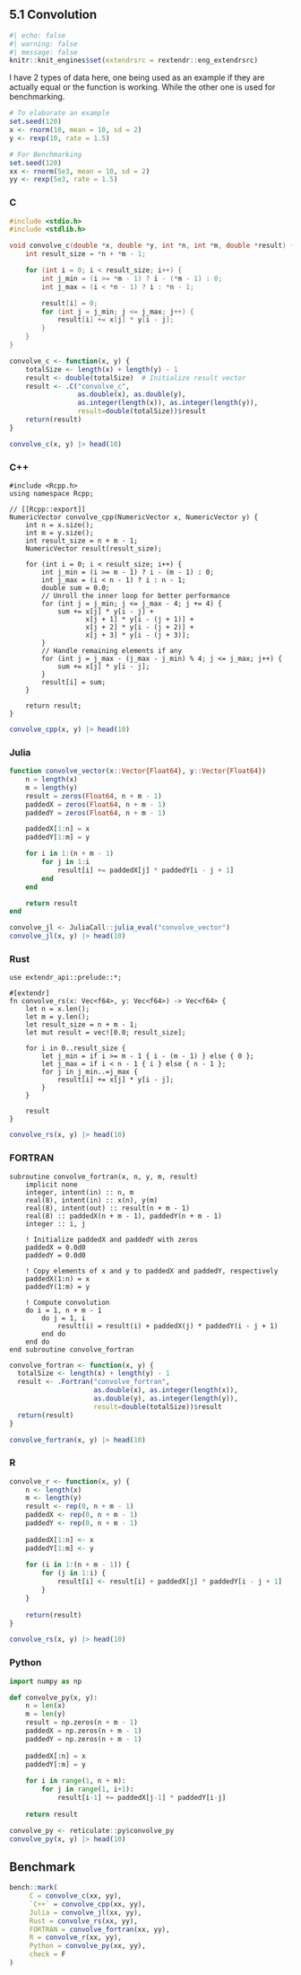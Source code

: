 ## 5.1 Convolution

```r
#| echo: false
#| warning: false
#| message: false
knitr::knit_engines$set(extendrsrc = rextendr::eng_extendrsrc)
```

I have 2 types of data here, one being used as an example if they are actually equal or the function is working. While the other one is used for benchmarking.

```r
# To elaborate an example
set.seed(120)
x <- rnorm(10, mean = 10, sd = 2)
y <- rexp(10, rate = 1.5)

# For Benchmarking
set.seed(120)
xx <- rnorm(5e3, mean = 10, sd = 2)
yy <- rexp(5e3, rate = 1.5)
```

::: {.panel-tabset group="language"}

### C

```c
#include <stdio.h>
#include <stdlib.h>

void convolve_c(double *x, double *y, int *n, int *m, double *result) {
    int result_size = *n + *m - 1;

    for (int i = 0; i < result_size; i++) {
        int j_min = (i >= *m - 1) ? i - (*m - 1) : 0;
        int j_max = (i < *n - 1) ? i : *n - 1;

        result[i] = 0;
        for (int j = j_min; j <= j_max; j++) {
            result[i] += x[j] * y[i - j];
        }
    }
}

```

```r
convolve_c <- function(x, y) {
    totalSize <- length(x) + length(y) - 1
    result <- double(totalSize)  # Initialize result vector
    result <- .C("convolve_c", 
                 as.double(x), as.double(y), 
                 as.integer(length(x)), as.integer(length(y)),
                 result=double(totalSize))$result
    return(result)
}

convolve_c(x, y) |> head(10)
```



### C++


```Rcpp
#include <Rcpp.h>
using namespace Rcpp;

// [[Rcpp::export]]
NumericVector convolve_cpp(NumericVector x, NumericVector y) {
    int n = x.size();
    int m = y.size();
    int result_size = n + m - 1;
    NumericVector result(result_size);

    for (int i = 0; i < result_size; i++) {
        int j_min = (i >= m - 1) ? i - (m - 1) : 0;
        int j_max = (i < n - 1) ? i : n - 1;
        double sum = 0.0;
        // Unroll the inner loop for better performance
        for (int j = j_min; j <= j_max - 4; j += 4) {
            sum += x[j] * y[i - j] +
                   x[j + 1] * y[i - (j + 1)] +
                   x[j + 2] * y[i - (j + 2)] +
                   x[j + 3] * y[i - (j + 3)];
        }
        // Handle remaining elements if any
        for (int j = j_max - (j_max - j_min) % 4; j <= j_max; j++) {
            sum += x[j] * y[i - j];
        }
        result[i] = sum;
    }

    return result;
}

```


```r
convolve_cpp(x, y) |> head(10)
```


### Julia

```julia
function convolve_vector(x::Vector{Float64}, y::Vector{Float64})
    n = length(x)
    m = length(y)
    result = zeros(Float64, n + m - 1)
    paddedX = zeros(Float64, n + m - 1)
    paddedY = zeros(Float64, n + m - 1)

    paddedX[1:n] = x
    paddedY[1:m] = y

    for i in 1:(n + m - 1)
        for j in 1:i
            result[i] += paddedX[j] * paddedY[i - j + 1]
        end
    end

    return result
end

```

```r
convolve_jl <- JuliaCall::julia_eval("convolve_vector")
convolve_jl(x, y) |> head(10)
```


### Rust

```extendrsrc
use extendr_api::prelude::*;

#[extendr]
fn convolve_rs(x: Vec<f64>, y: Vec<f64>) -> Vec<f64> {
    let n = x.len();
    let m = y.len();
    let result_size = n + m - 1;
    let mut result = vec![0.0; result_size];

    for i in 0..result_size {
        let j_min = if i >= m - 1 { i - (m - 1) } else { 0 };
        let j_max = if i < n - 1 { i } else { n - 1 };
        for j in j_min..=j_max {
            result[i] += x[j] * y[i - j];
        }
    }

    result
}

```


```r
convolve_rs(x, y) |> head(10)
```


### FORTRAN

```fortran95
subroutine convolve_fortran(x, n, y, m, result)
    implicit none
    integer, intent(in) :: n, m
    real(8), intent(in) :: x(n), y(m)
    real(8), intent(out) :: result(n + m - 1)
    real(8) :: paddedX(n + m - 1), paddedY(n + m - 1)
    integer :: i, j

    ! Initialize paddedX and paddedY with zeros
    paddedX = 0.0d0
    paddedY = 0.0d0

    ! Copy elements of x and y to paddedX and paddedY, respectively
    paddedX(1:n) = x
    paddedY(1:m) = y

    ! Compute convolution
    do i = 1, n + m - 1
        do j = 1, i
            result(i) = result(i) + paddedX(j) * paddedY(i - j + 1)
        end do
    end do
end subroutine convolve_fortran
```


```r
convolve_fortran <- function(x, y) {
  totalSize <- length(x) + length(y) - 1
  result <- .Fortran("convolve_fortran", 
                     as.double(x), as.integer(length(x)), 
                     as.double(y), as.integer(length(y)),
                     result=double(totalSize))$result
  return(result)
}

convolve_fortran(x, y) |> head(10)
```


### R

```r
convolve_r <- function(x, y) {
    n <- length(x)
    m <- length(y)
    result <- rep(0, n + m - 1)
    paddedX <- rep(0, n + m - 1)
    paddedY <- rep(0, n + m - 1)
    
    paddedX[1:n] <- x
    paddedY[1:m] <- y
    
    for (i in 1:(n + m - 1)) {
        for (j in 1:i) {
            result[i] <- result[i] + paddedX[j] * paddedY[i - j + 1]
        }
    }
    
    return(result)
}

convolve_rs(x, y) |> head(10)
```

### Python

```python
import numpy as np

def convolve_py(x, y):
    n = len(x)
    m = len(y)
    result = np.zeros(n + m - 1)
    paddedX = np.zeros(n + m - 1)
    paddedY = np.zeros(n + m - 1)
    
    paddedX[:n] = x
    paddedY[:m] = y
    
    for i in range(1, n + m):
        for j in range(1, i+1):
            result[i-1] += paddedX[j-1] * paddedY[i-j]
    
    return result

```


```r
convolve_py <- reticulate::py$convolve_py
convolve_py(x, y) |> head(10)
```

::: 

## Benchmark


```r
bench::mark(
     C = convolve_c(xx, yy),
     `C++` = convolve_cpp(xx, yy),
     Julia = convolve_jl(xx, yy),
     Rust = convolve_rs(xx, yy),
     FORTRAN = convolve_fortran(xx, yy),
     R = convolve_r(xx, yy),
     Python = convolve_py(xx, yy),
     check = F
)
```


